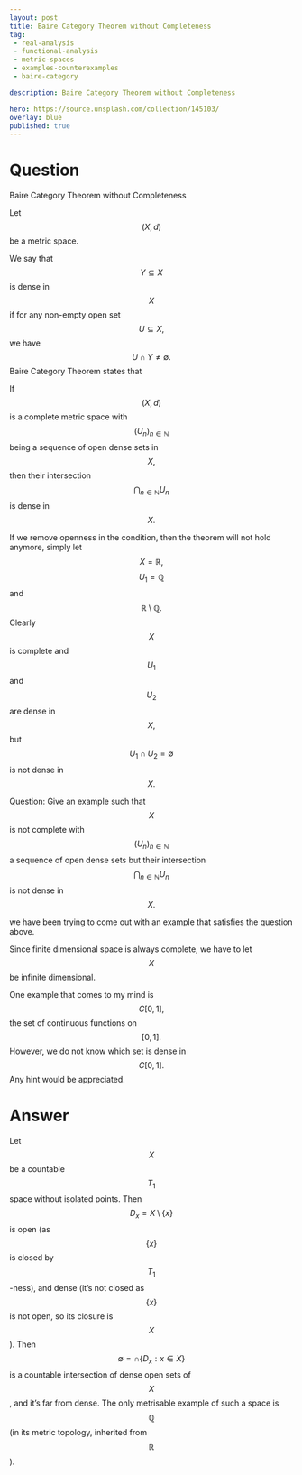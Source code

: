 ---
layout: post
title: Baire Category Theorem without Completeness
tag:
 - real-analysis
 - functional-analysis
 - metric-spaces
 - examples-counterexamples
 - baire-category

description: Baire Category Theorem without Completeness

hero: https://source.unsplash.com/collection/145103/
overlay: blue 
published: true
---

# Question 

Baire Category Theorem without Completeness

<!--break-->


Let $$(X,d)$$ be a metric space.
 
We say that $$Y \subseteq X$$ is dense in $$X$$ if for any non-empty open set $$U\subseteq X,$$ we have $$U \cap Y \neq \emptyset.
$$
Baire Category Theorem states that 

If $$(X,d)$$ is a complete metric space with $$(U_n)_{n \in \mathbb{N}}$$ being a sequence of open dense sets in $$X,$$ then their intersection $$\bigcap_{n \in \mathbb{N}}U_n$$ is dense in $$X.
$$

If we remove openness in the condition, then the theorem will not hold anymore, simply let $$X = \mathbb{R},$$ $$U_1 = \mathbb{Q}$$ and $$\mathbb{R} \setminus \mathbb{Q}.
$$
Clearly $$X$$ is complete and $$U_1$$ and $$U_2$$ are dense in $$X,$$ but $$U_1 \cap U_2 = \emptyset$$ is not dense in $$X.
$$

Question: Give an example such that $$X$$ is not complete with $$(U_n)_{n \in \mathbb{N}}$$ a sequence of open dense sets but their intersection $$\bigcap_{n \in \mathbb{N}}U_n$$ is not dense in $$X.
$$

we have been trying to come out with an example that satisfies the question above.

Since finite dimensional space is always complete, we have to let $$X$$ be infinite dimensional.
 
One example that comes to my mind is $$C[0,1],$$ the set of continuous functions on $$[0,1].
$$ 
However, we do not know which set is dense in $$C[0,1].
$$
Any hint would be appreciated.


# Answer 


Let $$X$$ be a countable $$T_1$$ space without isolated points.
Then $$D_x = X\setminus \{x\}$$ is open (as $$\{x\}$$ is closed by $$T_1$$-ness), and dense (it's not closed as $$\{x\}$$ is not open, so its closure is $$X$$).
Then $$\emptyset = \cap\{D_x: x \in X\}$$ is a countable intersection of dense open sets of $$X$$, and it's far from dense.
The only metrisable example of such a space is $$\mathbb{Q}$$ (in its metric topology, inherited from $$\mathbb{R}$$).

